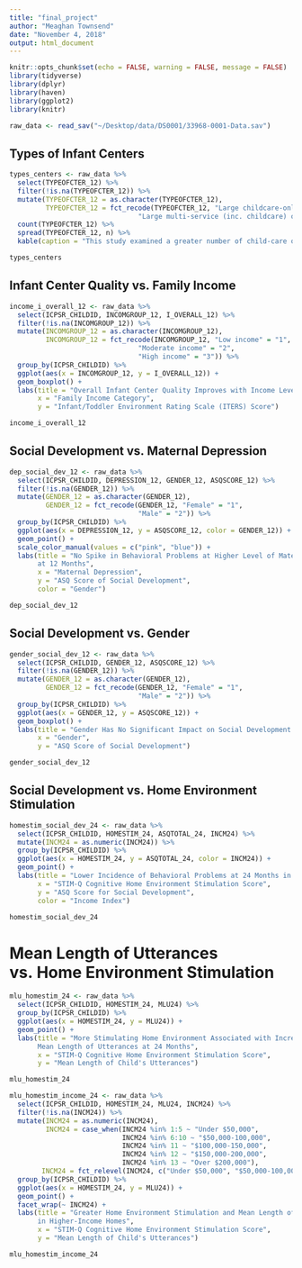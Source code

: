 ```yaml
---
title: "final_project"
author: "Meaghan Townsend"
date: "November 4, 2018"
output: html_document
---
```


```r
knitr::opts_chunk$set(echo = FALSE, warning = FALSE, message = FALSE)
library(tidyverse)
library(dplyr)
library(haven)
library(ggplot2)
library(knitr)

raw_data <- read_sav("~/Desktop/data/DS0001/33968-0001-Data.sav")
```

## Types of Infant Centers
```r
types_centers <- raw_data %>%
  select(TYPEOFCTER_12) %>%
  filter(!is.na(TYPEOFCTER_12)) %>%
  mutate(TYPEOFCTER_12 = as.character(TYPEOFCTER_12),
         TYPEOFCTER_12 = fct_recode(TYPEOFCTER_12, "Large childcare-only organization" = "1",
                                "Large multi-service (inc. childcare) organization" = "2")) %>%
  count(TYPEOFCTER_12) %>%
  spread(TYPEOFCTER_12, n) %>%
  kable(caption = "This study examined a greater number of child-care only organizations than multi-service organizations. No single-site childcare organizations were examined.")

types_centers
```

## Infant Center Quality vs. Family Income
```r
income_i_overall_12 <- raw_data %>%
  select(ICPSR_CHILDID, INCOMGROUP_12, I_OVERALL_12) %>%
  filter(!is.na(INCOMGROUP_12)) %>%
  mutate(INCOMGROUP_12 = as.character(INCOMGROUP_12),
         INCOMGROUP_12 = fct_recode(INCOMGROUP_12, "Low income" = "1",
                                "Moderate income" = "2",
                                "High income" = "3")) %>%
  group_by(ICPSR_CHILDID) %>%
  ggplot(aes(x = INCOMGROUP_12, y = I_OVERALL_12)) +
  geom_boxplot() +
  labs(title = "Overall Infant Center Quality Improves with Income Level",
       x = "Family Income Category",
       y = "Infant/Toddler Environment Rating Scale (ITERS) Score")

income_i_overall_12
```

## Social Development vs. Maternal Depression
```r
dep_social_dev_12 <- raw_data %>%
  select(ICPSR_CHILDID, DEPRESSION_12, GENDER_12, ASQSCORE_12) %>%
  filter(!is.na(GENDER_12)) %>%
  mutate(GENDER_12 = as.character(GENDER_12),
         GENDER_12 = fct_recode(GENDER_12, "Female" = "1",
                                "Male" = "2")) %>%
  group_by(ICPSR_CHILDID) %>%
  ggplot(aes(x = DEPRESSION_12, y = ASQSCORE_12, color = GENDER_12)) + 
  geom_point() +
  scale_color_manual(values = c("pink", "blue")) +
  labs(title = "No Spike in Behavioral Problems at Higher Level of Maternal Depression 
       at 12 Months", 
       x = "Maternal Depression",
       y = "ASQ Score of Social Development", 
       color = "Gender")

dep_social_dev_12
``` 

## Social Development vs. Gender
```r
gender_social_dev_12 <- raw_data %>%
  select(ICPSR_CHILDID, GENDER_12, ASQSCORE_12) %>%
  filter(!is.na(GENDER_12)) %>%
  mutate(GENDER_12 = as.character(GENDER_12),
         GENDER_12 = fct_recode(GENDER_12, "Female" = "1",
                                "Male" = "2")) %>%
  group_by(ICPSR_CHILDID) %>%
  ggplot(aes(x = GENDER_12, y = ASQSCORE_12)) + 
  geom_boxplot() + 
  labs(title = "Gender Has No Significant Impact on Social Development at 12 Months", 
       x = "Gender",
       y = "ASQ Score of Social Development")

gender_social_dev_12
```

## Social Development vs. Home Environment Stimulation
```r
homestim_social_dev_24 <- raw_data %>%
  select(ICPSR_CHILDID, HOMESTIM_24, ASQTOTAL_24, INCM24) %>%
  mutate(INCM24 = as.numeric(INCM24)) %>%
  group_by(ICPSR_CHILDID) %>%
  ggplot(aes(x = HOMESTIM_24, y = ASQTOTAL_24, color = INCM24)) +
  geom_point() +
  labs(title = "Lower Incidence of Behavioral Problems at 24 Months in \n Higher-Stimulation, Higher-Income Homes",
       x = "STIM-Q Cognitive Home Environment Stimulation Score", 
       y = "ASQ Score for Social Development",
       color = "Income Index")

homestim_social_dev_24
```

# Mean Length of Utterances vs. Home Environment Stimulation 
```r
mlu_homestim_24 <- raw_data %>%
  select(ICPSR_CHILDID, HOMESTIM_24, MLU24) %>%
  group_by(ICPSR_CHILDID) %>%
  ggplot(aes(x = HOMESTIM_24, y = MLU24)) +
  geom_point() +
  labs(title = "More Stimulating Home Environment Associated with Increase in 
       Mean Length of Utterances at 24 Months",
       x = "STIM-Q Cognitive Home Environment Stimulation Score", 
       y = "Mean Length of Child's Utterances")

mlu_homestim_24
```

```r
mlu_homestim_income_24 <- raw_data %>%
  select(ICPSR_CHILDID, HOMESTIM_24, MLU24, INCM24) %>%
  filter(!is.na(INCM24)) %>%
  mutate(INCM24 = as.numeric(INCM24),
         INCM24 = case_when(INCM24 %in% 1:5 ~ "Under $50,000",
                            INCM24 %in% 6:10 ~ "$50,000-100,000",
                            INCM24 %in% 11 ~ "$100,000-150,000",
                            INCM24 %in% 12 ~ "$150,000-200,000",
                            INCM24 %in% 13 ~ "Over $200,000"),
        INCM24 = fct_relevel(INCM24, c("Under $50,000", "$50,000-100,000", "$100,000-150,000", "$150,000-200,000", "Over $200,000"))) %>%
  group_by(ICPSR_CHILDID) %>%
  ggplot(aes(x = HOMESTIM_24, y = MLU24)) +
  geom_point() +
  facet_wrap(~ INCM24) +
  labs(title = "Greater Home Environment Stimulation and Mean Length of Utterances
       in Higher-Income Homes",
       x = "STIM-Q Cognitive Home Environment Stimulation Score", 
       y = "Mean Length of Child's Utterances")

mlu_homestim_income_24
```


